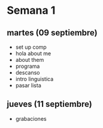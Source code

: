 # Semana 1

## martes (09 septiembre)

- set up comp
- hola about me
- about them
- programa
- descanso
- intro linguistica
- pasar lista

## jueves (11 septiembre)

- grabaciones

